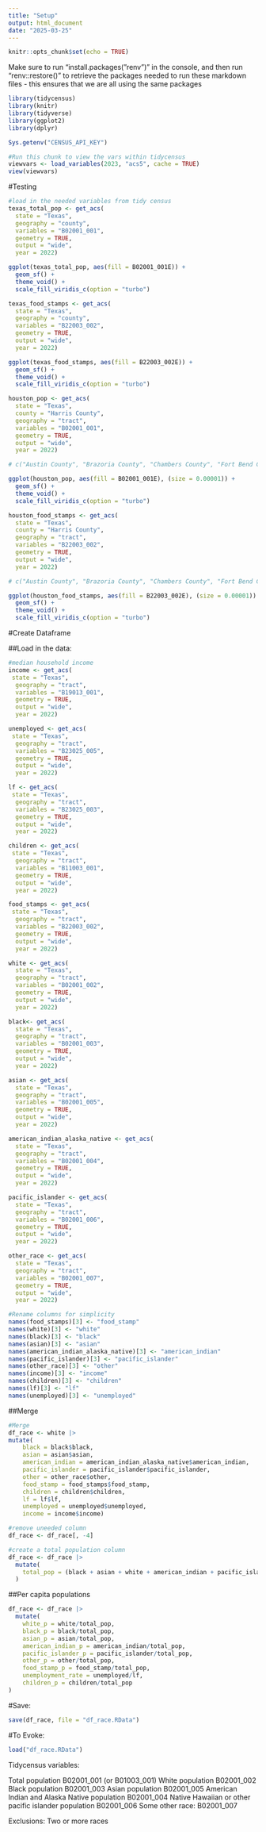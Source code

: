 ```yaml
---
title: "Setup"
output: html_document
date: "2025-03-25"
---
```


```r
knitr::opts_chunk$set(echo = TRUE)
```



Make sure to run "install.packages("renv")" in the console, and then run "renv::restore()" to retrieve the packages needed to run these markdown files - this ensures that we are all using the same packages

```r
library(tidycensus)
library(knitr)
library(tidyverse)
library(ggplot2)
library(dplyr)
```

```r
Sys.getenv("CENSUS_API_KEY")
```

```r
#Run this chunk to view the vars within tidycensus 
viewvars <- load_variables(2023, "acs5", cache = TRUE)
view(viewvars)
```


#Testing
```r
#load in the needed variables from tidy census 
texas_total_pop <- get_acs(
  state = "Texas",
  geography = "county",
  variables = "B02001_001",
  geometry = TRUE,
  output = "wide",
  year = 2022)
```

```r
ggplot(texas_total_pop, aes(fill = B02001_001E)) + 
  geom_sf() + 
  theme_void() +
  scale_fill_viridis_c(option = "turbo") 
```

```r
texas_food_stamps <- get_acs(
  state = "Texas",
  geography = "county",
  variables = "B22003_002",
  geometry = TRUE,
  output = "wide",
  year = 2022)
```

```r
ggplot(texas_food_stamps, aes(fill = B22003_002E)) + 
  geom_sf() + 
  theme_void() +
  scale_fill_viridis_c(option = "turbo") 
```

```r
houston_pop <- get_acs(
  state = "Texas",
  county = "Harris County",
  geography = "tract",
  variables = "B02001_001",
  geometry = TRUE,
  output = "wide",
  year = 2022)

# c("Austin County", "Brazoria County", "Chambers County", "Fort Bend County", "Galveston County", "Harris County", "Liberty County", "Montgomery County", "Waller County")
```


```r
ggplot(houston_pop, aes(fill = B02001_001E), (size = 0.00001)) + 
  geom_sf() + 
  theme_void() +
  scale_fill_viridis_c(option = "turbo") 
```

```r
houston_food_stamps <- get_acs(
  state = "Texas",
  county = "Harris County",
  geography = "tract",
  variables = "B22003_002",
  geometry = TRUE,
  output = "wide",
  year = 2022)

# c("Austin County", "Brazoria County", "Chambers County", "Fort Bend County", "Galveston County", "Harris County", "Liberty County", "Montgomery County", "Waller County")
```

```r
ggplot(houston_food_stamps, aes(fill = B22003_002E), (size = 0.00001)) + 
  geom_sf() + 
  theme_void() +
  scale_fill_viridis_c(option = "turbo") 
```

#Create Dataframe

##Load in the data: 

```r
#median household income
income <- get_acs(
 state = "Texas",
  geography = "tract",
  variables = "B19013_001",
  geometry = TRUE,
  output = "wide",
  year = 2022)
```


```r
unemployed <- get_acs(
 state = "Texas",
  geography = "tract",
  variables = "B23025_005",
  geometry = TRUE,
  output = "wide",
  year = 2022)
```

```r
lf <- get_acs(
 state = "Texas",
  geography = "tract",
  variables = "B23025_003",
  geometry = TRUE,
  output = "wide",
  year = 2022)
```

```r
children <- get_acs(
 state = "Texas",
  geography = "tract",
  variables = "B11003_001",
  geometry = TRUE,
  output = "wide",
  year = 2022)
```


```r
food_stamps <- get_acs(
 state = "Texas",
  geography = "tract",
  variables = "B22003_002",
  geometry = TRUE,
  output = "wide",
  year = 2022)
```

```r
white <- get_acs(
  state = "Texas",
  geography = "tract",
  variables = "B02001_002",
  geometry = TRUE,
  output = "wide",
  year = 2022)
```

```r
black<- get_acs(
  state = "Texas",
  geography = "tract",
  variables = "B02001_003",
  geometry = TRUE,
  output = "wide",
  year = 2022)
```

```r
asian <- get_acs(
  state = "Texas",
  geography = "tract",
  variables = "B02001_005",
  geometry = TRUE,
  output = "wide",
  year = 2022)
```

```r
american_indian_alaska_native <- get_acs(
  state = "Texas",
  geography = "tract",
  variables = "B02001_004",
  geometry = TRUE,
  output = "wide",
  year = 2022)
```

```r
pacific_islander <- get_acs(
  state = "Texas",
  geography = "tract",
  variables = "B02001_006",
  geometry = TRUE,
  output = "wide",
  year = 2022)
```

```r
other_race <- get_acs(
  state = "Texas",
  geography = "tract",
  variables = "B02001_007",
  geometry = TRUE,
  output = "wide",
  year = 2022)
```

```r
#Rename columns for simplicity 
names(food_stamps)[3] <- "food_stamp"
names(white)[3] <- "white"
names(black)[3] <- "black"
names(asian)[3] <- "asian"
names(american_indian_alaska_native)[3] <- "american_indian"
names(pacific_islander)[3] <- "pacific_islander"
names(other_race)[3] <- "other"
names(income)[3] <- "income"
names(children)[3] <- "children"
names(lf)[3] <- "lf"
names(unemployed)[3] <- "unemployed"
```

##Merge
```r
#Merge
df_race <- white |>
mutate(     
    black = black$black,
    asian = asian$asian,
    american_indian = american_indian_alaska_native$american_indian,
    pacific_islander = pacific_islander$pacific_islander,
    other = other_race$other, 
    food_stamp = food_stamps$food_stamp, 
    children = children$children,
    lf = lf$lf, 
    unemployed = unemployed$unemployed, 
    income = income$income)
```

```r
#remove uneeded column 
df_race <- df_race[, -4]
```

```r
#create a total population column
df_race <- df_race |>
  mutate(
    total_pop = (black + asian + white + american_indian + pacific_islander + other)
  )
```

##Per capita populations

```r
df_race <- df_race |>
  mutate(
    white_p = white/total_pop,
    black_p = black/total_pop,
    asian_p = asian/total_pop,
    american_indian_p = american_indian/total_pop,
    pacific_islander_p = pacific_islander/total_pop,
    other_p = other/total_pop,
    food_stamp_p = food_stamp/total_pop,
    unemployment_rate = unemployed/lf,
    children_p = children/total_pop
)
```


#Save: 
```r
save(df_race, file = "df_race.RData")
```

#To Evoke: 
```r
load("df_race.RData")
```

Tidycensus variables: 

Total population
B02001_001 (or B01003_001)
White population
B02001_002
Black population
B02001_003
Asian population
B02001_005
American Indian and Alaska Native population
B02001_004
Native Hawaiian or other pacific islander population
B02001_006
Some other race: 
B02001_007

Exclusions: Two or more races
